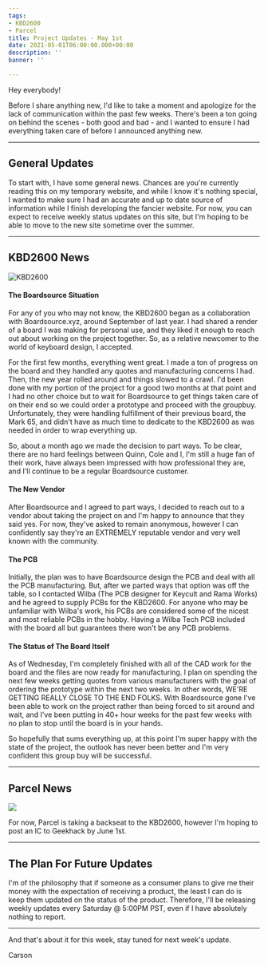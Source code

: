 ```yaml
---
tags:
- KBD2600
- Parcel
title: Project Updates - May 1st
date: 2021-05-01T06:00:00.000+00:00
description: ''
banner: ''

---
```

Hey everybody!

Before I share anything new, I'd like to take a moment and apologize for the lack of communication within the past few weeks. There's been a ton going on behind the scenes - both good and bad - and I wanted to ensure I had everything taken care of before I  announced anything new.

***

## General Updates

To start with, I have some general news. Chances are you're currently reading this on my temporary website, and while I know it's nothing special, I wanted to make sure I had an accurate and up to date source of information while I finish developing the fancier website. For now, you can expect to receive weekly status updates on this  site, but I'm hoping to be able to move to the new site sometime over the summer.

***

## KBD2600 News

![KBD2600](./kbd-2600.png)

#### The Boardsource Situation

For any of you who may not know, the KBD2600 began as a collaboration with Boardsource.xyz, around September of last year. I had shared a render of a board I was making for personal use, and they liked it enough to reach out about working on the project together. So, as a relative newcomer to the world of keyboard design, I accepted.

For the first few months, everything went great. I made a ton of progress on the board and they handled any quotes and manufacturing concerns I had. Then, the new year rolled around and things slowed to a crawl. I'd been done with my portion of the project for a good two months at that point and I had no other choice but to wait for Boardsource to get things taken care of on their end so we could order a prototype and proceed with the groupbuy. Unfortunately, they were handling fulfillment of their previous board, the Mark 65, and didn't have as much time to dedicate to the KBD2600 as was needed in order to wrap everything up.

So, about a month ago we made the decision to part ways. To be clear, there are no hard feelings between Quinn, Cole and I, I'm still a huge fan of their work, have always been impressed with how professional they are, and I'll continue to be a regular Boardsource customer.

#### The New Vendor

After Boardsource and I agreed to part ways, I decided to reach out to a vendor about taking the project on and I'm happy to announce that they said yes. For now, they've asked to remain anonymous, however I can confidently say they're an EXTREMELY reputable vendor and very well known with the community.

#### The PCB

Initially, the plan was to have Boardsource design the PCB and deal with all the PCB manufacturing. But, after we parted ways that option was off the table, so I contacted Wilba (The PCB designer for Keycult and Rama Works) and he agreed to supply PCBs for the KBD2600. For anyone who may be unfamiliar with Wilba's work, his PCBs are considered some of the nicest and most reliable PCBs in the hobby. Having a Wilba Tech PCB included with the board all but guarantees there won't be any PCB problems.

#### The Status of The Board Itself

As of Wednesday, I'm completely finished with all of the CAD work for the board and the files are now ready for manufacturing. I plan on spending the next few weeks getting quotes from various manufacturers with the goal of ordering the prototype within the next two weeks. In other words, WE'RE GETTING REALLY CLOSE TO THE END FOLKS. With Boardsource gone I've been able to work on the project rather than being forced to sit around and wait, and I've been putting in 40+ hour weeks for the past few weeks with no plan to stop until the board is in your hands.

So hopefully that sums everything up, at this point I'm super happy with the state of the project, the outlook has never been better and I'm very confident this group buy will be successful.

***

## Parcel News

![](/static/uploads/parcel_render-108.png)

For now, Parcel is taking a backseat to the KBD2600, however I'm hoping to post an IC to Geekhack by June 1st.

***

## The Plan For Future Updates

I'm of the philosophy that if someone as a consumer plans to give me their money with the expectation of receiving a product, the least I can do is keep them updated on the status of the product. Therefore, I'll be releasing weekly updates every Saturday @ 5:00PM PST, even if I have absolutely nothing to report.

***

And that's about it for this week, stay tuned for next week's update.

Carson